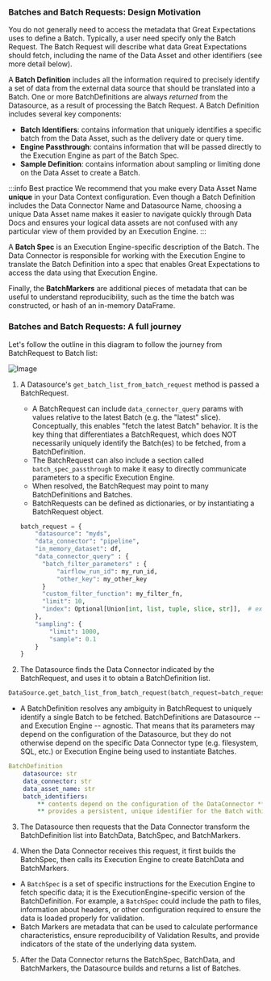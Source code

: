 ### Batches and Batch Requests: Design Motivation

You do not generally need to access the metadata that Great Expectations uses to define a Batch.
Typically, a user need specify only the Batch Request. The Batch Request will describe what data Great
Expectations should fetch, including the name of the Data Asset and other identifiers (see more detail below).

A **Batch Definition** includes all the information required to precisely identify a set of data from the external data
source that should be translated into a Batch. One or more BatchDefinitions are always *returned* from the Datasource,
as a result of processing the Batch Request. A Batch Definition includes several key components:

* **Batch Identifiers**: contains information that uniquely identifies a specific batch from the Data Asset, such as the
  delivery date or query time.
* **Engine Passthrough**: contains information that will be passed directly to the Execution Engine as part of the Batch
  Spec.
* **Sample Definition**: contains information about sampling or limiting done on the Data Asset to create a Batch.

:::info Best practice
We recommend that you make every Data Asset Name **unique** in your Data Context configuration. Even though a Batch
Definition includes the Data Connector Name and Datasource Name, choosing a unique Data Asset name makes it
easier to navigate quickly through Data Docs and ensures your logical data assets are not confused with any particular
view of them provided by an Execution Engine.
:::

A **Batch Spec** is an Execution Engine-specific description of the Batch. The Data Connector is responsible for working
with the Execution Engine to translate the Batch Definition into a spec that enables Great Expectations to access the
data using that Execution Engine.

Finally, the **BatchMarkers** are additional pieces of metadata that can be useful to understand reproducibility, such
as the time the batch was constructed, or hash of an in-memory DataFrame.

### Batches and Batch Requests: A full journey

Let's follow the outline in this diagram to follow the journey from BatchRequest to Batch list:

![Image](https://lucid.app/publicSegments/view/6098d036-463a-4c18-acaa-8b886edef2d6/image.png)

1. A Datasource's `get_batch_list_from_batch_request` method is passed a BatchRequest.
    * A BatchRequest can include `data_connector_query` params with values relative to the latest Batch (e.g. the "latest" slice).
      Conceptually, this enables "fetch the latest Batch" behavior. It is the key thing that differentiates
      a BatchRequest, which does NOT necessarily uniquely identify the Batch(es) to be fetched, from a
      BatchDefinition.
    * The BatchRequest can also include a section called `batch_spec_passthrough` to make it easy to directly
      communicate parameters to a specific Execution Engine.
    * When resolved, the BatchRequest may point to many BatchDefinitions and Batches.
    * BatchRequests can be defined as dictionaries, or by instantiating a BatchRequest object.
    
    ```python
    batch_request = {
        "datasource": "myds",
        "data_connector": "pipeline",
        "in_memory_dataset": df,
        "data_connector_query" : {
          "batch_filter_parameters" : {
              "airflow_run_id": my_run_id,
              "other_key": my_other_key
          }
          "custom_filter_function": my_filter_fn,
          "limit": 10,
          "index": Optional[Union[int, list, tuple, slice, str]],  # examples: 0; "-1"; [3:7]; "[2:4]"
        },
        "sampling": {
            "limit": 1000,
            "sample": 0.1
        }
    }
    ```
    
2. The Datasource finds the Data Connector indicated by the BatchRequest, and uses it to obtain a BatchDefinition list.

```python
DataSource.get_batch_list_from_batch_request(batch_request=batch_request)
```

* A BatchDefinition resolves any ambiguity in BatchRequest to uniquely identify a single Batch to be
  fetched. BatchDefinitions are Datasource -- and Execution Engine -- agnostic. That means that its parameters may depend on
  the configuration of the Datasource, but they do not otherwise depend on the specific Data Connector type (e.g.
  filesystem, SQL, etc.) or Execution Engine being used to instantiate Batches.

```yaml
BatchDefinition
    datasource: str
    data_connector: str
    data_asset_name: str
    batch_identifiers:
        ** contents depend on the configuration of the DataConnector **
        ** provides a persistent, unique identifier for the Batch within the context of the Data Asset **
```

3. The Datasource then requests that the Data Connector transform the BatchDefinition list into BatchData, BatchSpec, and BatchMarkers.

4. When the Data Connector receives this request, it first builds the BatchSpec, then calls its Execution Engine to create BatchData and BatchMarkers.
  * A `BatchSpec` is a set of specific instructions for the Execution Engine to fetch specific data; it is the
    ExecutionEngine-specific version of the BatchDefinition. For example, a `BatchSpec` could include the path to files,
    information about headers, or other configuration required to ensure the data is loaded properly for validation.
  * Batch Markers are metadata that can be used to calculate performance characteristics, ensure reproducibility of Validation Results, and provide indicators of the state of the underlying data system.

5. After the Data Connector returns the BatchSpec, BatchData, and BatchMarkers, the Datasource builds and returns a list of Batches.
